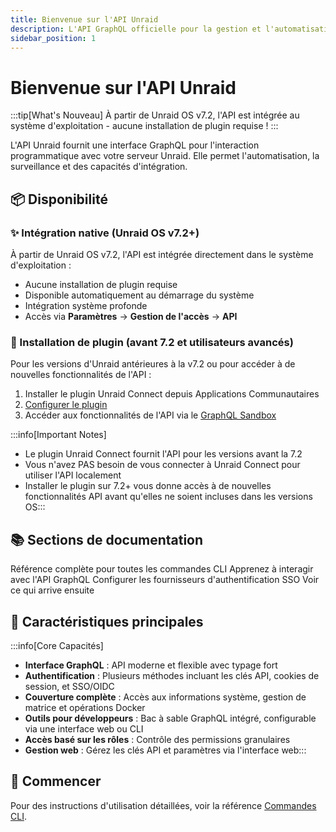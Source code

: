 ```yaml
---
title: Bienvenue sur l'API Unraid
description: L'API GraphQL officielle pour la gestion et l'automatisation du serveur Unraid
sidebar_position: 1
---
```



# Bienvenue sur l'API Unraid

:::tip[What's Nouveau]
À partir de Unraid OS v7.2, l'API est intégrée au système d'exploitation - aucune installation de plugin requise !
:::

L'API Unraid fournit une interface GraphQL pour l'interaction programmatique avec votre serveur Unraid. Elle permet l'automatisation, la surveillance et des capacités d'intégration.

## 📦 Disponibilité

### ✨ Intégration native (Unraid OS v7.2+)

À partir de Unraid OS v7.2, l'API est intégrée directement dans le système d'exploitation :

- Aucune installation de plugin requise
- Disponible automatiquement au démarrage du système
- Intégration système profonde
- Accès via **Paramètres** → **Gestion de l'accès** → **API**

### 🔌 Installation de plugin (avant 7.2 et utilisateurs avancés)

Pour les versions d'Unraid antérieures à la v7.2 ou pour accéder à de nouvelles fonctionnalités de l'API :

1. Installer le plugin Unraid Connect depuis Applications Communautaires
2. [Configurer le plugin](./how-to-use-the-api.mdx#enabling-the-graphql-sandbox)
3. Accéder aux fonctionnalités de l'API via le [GraphQL Sandbox](./how-to-use-the-api.mdx)

:::info[Important Notes]

- Le plugin Unraid Connect fournit l'API pour les versions avant la 7.2
- Vous n'avez PAS besoin de vous connecter à Unraid Connect pour utiliser l'API localement
- Installer le plugin sur 7.2+ vous donne accès à de nouvelles fonctionnalités API avant qu'elles ne soient incluses dans les versions OS:::

## 📚 Sections de documentation

<div style={{affichage: 'grille', templateColonnesGrille: 'répéter(auto-fit, minmax(250px, 1fr))', écart: '1rem'}}>
  <Card title="Commandes CLI" icon="terminal" href="./cli">
    Référence complète pour toutes les commandes CLI
  </Card>

  <Card title="Utilisation de l'API" icon="code" href="./how-to-use-the-api">
    Apprenez à interagir avec l'API GraphQL
  </Card>

  <Card title="Configuration OIDC" icon="bouclier" href="./configuration du fournisseur OIDC">
    Configurer les fournisseurs d'authentification SSO
  </Card>

  <Card title="Fonctionnalités à venir" icon="fusée" href="./fonctionnalités à venir">
    Voir ce qui arrive ensuite
  </Card>
</div>

## 🌟 Caractéristiques principales

:::info[Core Capacités]

- **Interface GraphQL** : API moderne et flexible avec typage fort
- **Authentification** : Plusieurs méthodes incluant les clés API, cookies de session, et SSO/OIDC
- **Couverture complète** : Accès aux informations système, gestion de matrice et opérations Docker
- **Outils pour développeurs** : Bac à sable GraphQL intégré, configurable via une interface web ou CLI
- **Accès basé sur les rôles** : Contrôle des permissions granulaires
- **Gestion web** : Gérez les clés API et paramètres via l'interface web:::

## 🚀 Commencer

<Tabs>
  <TabItem value="v72" label="Unraid OS v7.2+" default>
    <GetStartedV72 />
  </TabItem>

  <TabItem value="ancien" label="Versions pré-7.2">
    <GetStartedPre72 />
  </TabItem>
</Tabs>

Pour des instructions d'utilisation détaillées, voir la référence [Commandes CLI](./cli).
